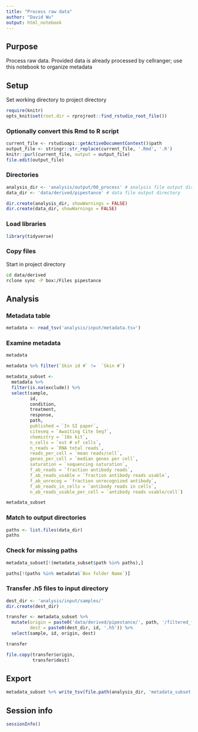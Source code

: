 ```yaml
---
title: "Process raw data"
author: "David Wu"
output: html_notebook
---
```

## Purpose
Process raw data. Provided data is already processed by cellranger; use this notebook to organize metadata

## Setup
Set working directory to project directory
```r
require(knitr)
opts_knit$set(root.dir = rprojroot::find_rstudio_root_file())
```

### Optionally convert this Rmd to R script 
```r
current_file <- rstudioapi::getActiveDocumentContext()$path
output_file <- stringr::str_replace(current_file, '.Rmd', '.R')
knitr::purl(current_file, output = output_file)
file.edit(output_file)
```

### Directories
```r
analysis_dir <- 'analysis/output/00_process' # analysis file output directory
data_dir <- 'data/derived/pipestance' # data file output directory

dir.create(analysis_dir, showWarnings = FALSE)
dir.create(data_dir, showWarnings = FALSE)
```

### Load libraries
```r
library(tidyverse)
```

### Copy files
Start in project directory
```bash
cd data/derived
rclone sync -P box:/Files pipestance
```

## Analysis
### Metadata table
```r
metadata <- read_tsv('analysis/input/metadata.tsv')
```

### Examine metadata
```r
metadata
```
```r
metadata %>% filter(`Skin id #` !=  `Skin #`)
```

```r
metadata_subset <- 
  metadata %>% 
  filter(is.na(exclude)) %>% 
  select(sample,
         id,
         condition,
         treatment,
         response,
         path,
         published = `In SI paper`,
         citeseq = `Awaiting Cite Seq?`,
         chemistry = `10x kit`,
         n_cells = `est # of cells`,
         n_reads = `RNA total reads`,
         reads_per_cell = `mean reads/cell`,
         genes_per_cell = `median genes per cell`,
         saturation = `sequencing saturation`,
         f_ab_reads = `fraction antibody reads`,
         f_ab_reads_usable = `fraction antibody reads usable`,
         f_ab_unrecog = `fraction unrecognized antibody`,
         f_ab_reads_in_cells = `antibody reads in cells`,
         n_ab_reads_usable_per_cell = `antibody reads usable/cell`) 

metadata_subset
```
### Match to output directories

```r
paths <- list.files(data_dir)
paths
```
### Check for missing paths
```r
metadata_subset[!(metadata_subset$path %in% paths),]
```

```r
paths[!(paths %in% metadata$`Box folder Name`)]
```
### Transfer .h5 files to input directory
```r
dest_dir <- 'analysis/input/samples/'
dir.create(dest_dir)

transfer <- metadata_subset %>% 
  mutate(origin = paste0('data/derived/pipestance/', path, '/filtered_feature_bc_matrix.h5'),
         dest = paste0(dest_dir, id, '.h5')) %>% 
  select(sample, id, origin, dest)

transfer
```
```r
file.copy(transfer$origin,
          transfer$dest)
```


## Export
```r
metadata_subset %>% write_tsv(file.path(analysis_dir, 'metadata_subset.tsv'))
```

## Session info
```r
sessionInfo()
```

